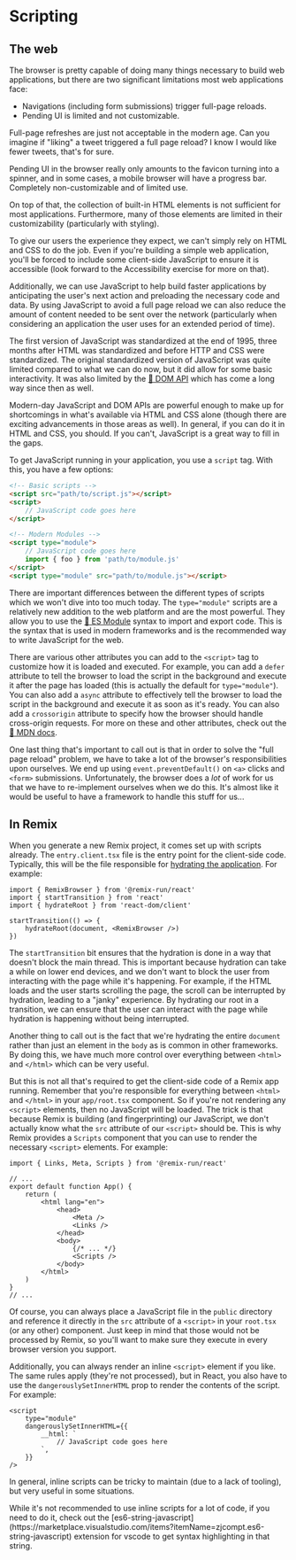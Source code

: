 # Scripting

<EpicVideo url="https://www.epicweb.dev/workshops/full-stack-foundations/scripting/intro-to-scripting" />

## The web

The browser is pretty capable of doing many things necessary to build web
applications, but there are two significant limitations most web applications
face:

- Navigations (including form submissions) trigger full-page reloads.
- Pending UI is limited and not customizable.

Full-page refreshes are just not acceptable in the modern age. Can you imagine if
"liking" a tweet triggered a full page reload? I know I would like fewer tweets,
that's for sure.

Pending UI in the browser really only amounts to the favicon turning into a
spinner, and in some cases, a mobile browser will have a progress bar.
Completely non-customizable and of limited use.

On top of that, the collection of built-in HTML elements is not sufficient for 
most applications. Furthermore, many of those elements are limited in their 
customizability (particularly with styling).

To give our users the experience they expect, we can't simply rely on HTML and
CSS to do the job. Even if you're building a simple web application, you'll be
forced to include some client-side JavaScript to ensure it is accessible (look
forward to the Accessibility exercise for more on that).

Additionally, we can use JavaScript to help build faster applications by
anticipating the user's next action and preloading the necessary code and data.
By using JavaScript to avoid a full page reload we can also reduce the amount of
content needed to be sent over the network (particularly when considering an
application the user uses for an extended period of time).

The first version of JavaScript was standardized at the end of 1995, three
months after HTML was standardized and before HTTP and CSS were standardized.
The original standardized version of JavaScript was quite limited compared to
what we can do now, but it did allow for some basic interactivity. It was also
limited by the
[📜 DOM API](https://developer.mozilla.org/en-US/docs/Web/API/Document_Object_Model)
which has come a long way since then as well.

Modern-day JavaScript and DOM APIs are powerful enough to make up for
shortcomings in what's available via HTML and CSS alone (though there are
exciting advancements in those areas as well). In general, if you can do it in
HTML and CSS, you should. If you can't, JavaScript is a great way to fill in the
gaps.

To get JavaScript running in your application, you use a `script` tag. With
this, you have a few options:

```html
<!-- Basic scripts -->
<script src="path/to/script.js"></script>
<script>
	// JavaScript code goes here
</script>

<!-- Modern Modules -->
<script type="module">
	// JavaScript code goes here
	import { foo } from 'path/to/module.js'
</script>
<script type="module" src="path/to/module.js"></script>
```

There are important differences between the different types of scripts which we
won't dive into too much today. The `type="module"` scripts are a relatively new
addition to the web platform and are the most powerful. They allow you to use
the
[📜 ES Module](https://developer.mozilla.org/en-US/docs/Web/JavaScript/Guide/Modules)
syntax to import and export code. This is the syntax that is used in modern
frameworks and is the recommended way to write JavaScript for the web.

There are various other attributes you can add to the `<script>` tag to
customize how it is loaded and executed. For example, you can add a `defer`
attribute to tell the browser to load the script in the background and execute
it after the page has loaded (this is actually the default for `type="module"`).
You can also add a `async` attribute to effectively tell the browser to load the
script in the background and execute it as soon as it's ready. You can also add
a `crossorigin` attribute to specify how the browser should handle cross-origin
requests. For more on these and other attributes, check out the
[📜 MDN docs](https://developer.mozilla.org/en-US/docs/Web/HTML/Element/script).

One last thing that's important to call out is that in order to solve the "full
page reload" problem, we have to take a lot of the browser's responsibilities
upon ourselves. We end up using `event.preventDefault()` on `<a>` clicks and
`<form>` submissions. Unfortunately, the browser does a _lot_ of work for us
that we have to re-implement ourselves when we do this. It's almost like it
would be useful to have a framework to handle this stuff for us...

## In Remix

When you generate a new Remix project, it comes set up with scripts already. The
`entry.client.tsx` file is the entry point for the client-side code. Typically,
this will be the file responsible for
[hydrating the application](https://react.dev/reference/react-dom/client/hydrateRoot).
For example:

```tsx
import { RemixBrowser } from '@remix-run/react'
import { startTransition } from 'react'
import { hydrateRoot } from 'react-dom/client'

startTransition(() => {
	hydrateRoot(document, <RemixBrowser />)
})
```

The `startTransition` bit ensures that the hydration is done in a way that
doesn't block the main thread. This is important because hydration can take a
while on lower end devices, and we don't want to block the user from interacting
with the page while it's happening. For example, if the HTML loads and the user
starts scrolling the page, the scroll can be interrupted by hydration, leading
to a "janky" experience. By hydrating our root in a transition, we can ensure
that the user can interact with the page while hydration is happening without
being interrupted.

Another thing to call out is the fact that we're hydrating the entire `document`
rather than just an element in the `body` as is common in other frameworks. By
doing this, we have much more control over everything between `<html>` and
`</html>` which can be very useful.

But this is not all that's required to get the client-side code of a Remix app
running. Remember that you're responsible for everything between `<html>` and
`</html>` in your `app/root.tsx` component. So if you're not rendering any
`<script>` elements, then no JavaScript will be loaded. The trick is that
because Remix is building (and fingerprinting) our JavaScript, we don't actually
know what the `src` attribute of our `<script>` should be. This is why Remix
provides a `Scripts` component that you can use to render the necessary
`<script>` elements. For example:

```tsx filename=app/root.tsx lines=1,13
import { Links, Meta, Scripts } from '@remix-run/react'

// ...
export default function App() {
	return (
		<html lang="en">
			<head>
				<Meta />
				<Links />
			</head>
			<body>
				{/* ... */}
				<Scripts />
			</body>
		</html>
	)
}
// ...
```

Of course, you can always place a JavaScript file in the `public` directory and
reference it directly in the `src` attribute of a `<script>` in your `root.tsx`
(or any other) component. Just keep in mind that those would not be processed by
Remix, so you'll want to make sure they execute in every browser version you
support.

Additionally, you can always render an inline `<script>` element if you like.
The same rules apply (they're not processed), but in React, you also have to use
the `dangerouslySetInnerHTML` prop to render the contents of the script. For
example:

```tsx
<script
	type="module"
	dangerouslySetInnerHTML={{
		__html: `
			// JavaScript code goes here
		`,
	}}
/>
```

In general, inline scripts can be tricky to maintain (due to a lack of tooling),
but very useful in some situations.

<callout-success class="aside">
	While it's not recommended to use inline scripts for a lot of code, if you
	need to do it, check out the
	[es6-string-javascript](https://marketplace.visualstudio.com/items?itemName=zjcompt.es6-string-javascript)
	extension for vscode to get syntax highlighting in that string.
</callout-success>
